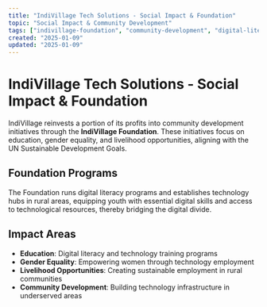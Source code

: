 ```yaml
---
title: "IndiVillage Tech Solutions - Social Impact & Foundation"
topic: "Social Impact & Community Development"
tags: ["indivillage-foundation", "community-development", "digital-literacy-programs", "technology-hubs", "rural-areas", "youth", "digital-skills", "digital-divide", "education", "gender-equality", "livelihood-opportunities", "un-sustainable-development-goals", "technology-infrastructure", "underserved-areas", "women-empowerment", "technology-employment", "profit-reinvestment", "sustainable-employment", "rural-communities", "technology-training", "bridging-digital-divide", "social-impact", "foundation-programs", "community-empowerment", "capacity-building", "impact-assessment"]
created: "2025-01-09"
updated: "2025-01-09"
---
```


# IndiVillage Tech Solutions - Social Impact & Foundation

IndiVillage reinvests a portion of its profits into community development initiatives through the **IndiVillage Foundation**. These initiatives focus on education, gender equality, and livelihood opportunities, aligning with the UN Sustainable Development Goals.

## Foundation Programs

The Foundation runs digital literacy programs and establishes technology hubs in rural areas, equipping youth with essential digital skills and access to technological resources, thereby bridging the digital divide.

## Impact Areas

- **Education**: Digital literacy and technology training programs
- **Gender Equality**: Empowering women through technology employment
- **Livelihood Opportunities**: Creating sustainable employment in rural communities
- **Community Development**: Building technology infrastructure in underserved areas
